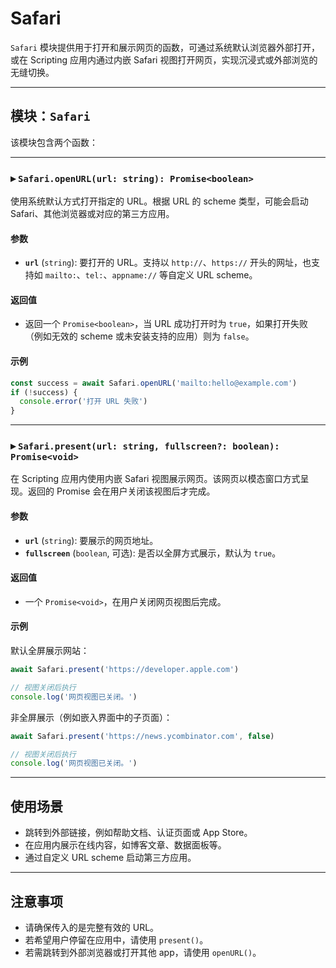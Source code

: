 # Safari 
        
`Safari` 模块提供用于打开和展示网页的函数，可通过系统默认浏览器外部打开，或在 Scripting 应用内通过内嵌 Safari 视图打开网页，实现沉浸式或外部浏览的无缝切换。

---

## 模块：`Safari`

该模块包含两个函数：

---

### ▸ `Safari.openURL(url: string): Promise<boolean>`

使用系统默认方式打开指定的 URL。根据 URL 的 scheme 类型，可能会启动 Safari、其他浏览器或对应的第三方应用。

#### 参数

* **`url`** (`string`): 要打开的 URL。支持以 `http://`、`https://` 开头的网址，也支持如 `mailto:`、`tel:`、`appname://` 等自定义 URL scheme。

#### 返回值

* 返回一个 `Promise<boolean>`，当 URL 成功打开时为 `true`，如果打开失败（例如无效的 scheme 或未安装支持的应用）则为 `false`。

#### 示例

```ts
const success = await Safari.openURL('mailto:hello@example.com')
if (!success) {
  console.error('打开 URL 失败')
}
```

---

### ▸ `Safari.present(url: string, fullscreen?: boolean): Promise<void>`

在 Scripting 应用内使用内嵌 Safari 视图展示网页。该网页以模态窗口方式呈现。返回的 Promise 会在用户关闭该视图后才完成。

#### 参数

* **`url`** (`string`): 要展示的网页地址。
* **`fullscreen`** (`boolean`, 可选): 是否以全屏方式展示，默认为 `true`。

#### 返回值

* 一个 `Promise<void>`，在用户关闭网页视图后完成。

#### 示例

默认全屏展示网站：

```ts
await Safari.present('https://developer.apple.com')

// 视图关闭后执行
console.log('网页视图已关闭。')
```

非全屏展示（例如嵌入界面中的子页面）：

```ts
await Safari.present('https://news.ycombinator.com', false)

// 视图关闭后执行
console.log('网页视图已关闭。')
```

---

## 使用场景

* 跳转到外部链接，例如帮助文档、认证页面或 App Store。
* 在应用内展示在线内容，如博客文章、数据面板等。
* 通过自定义 URL scheme 启动第三方应用。

---

## 注意事项

* 请确保传入的是完整有效的 URL。
* 若希望用户停留在应用中，请使用 `present()`。
* 若需跳转到外部浏览器或打开其他 app，请使用 `openURL()`。
